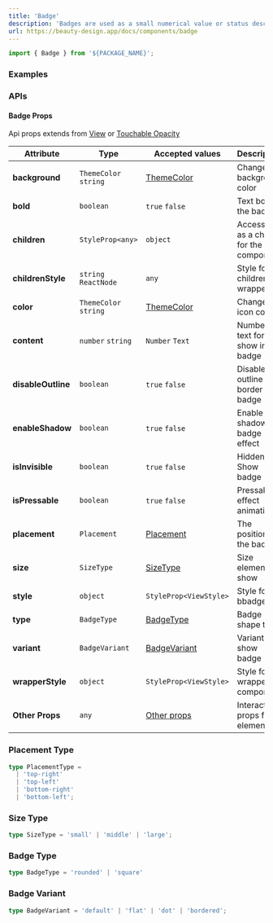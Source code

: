 ```yaml
---
title: 'Badge'
description: 'Badges are used as a small numerical value or status descriptor for UI elements.'
url: https://beauty-design.app/docs/components/badge
---
```


```jsx
import { Badge } from '${PACKAGE_NAME}';
```
### Examples

<Playground
  id="default"
  title="Default"
  description="Badge with default styles, used in standalone when content prop is empty."
  code={badgeContent.defaultCode}
/>

<Spacer y={2} />

<Playground
  id="sizes"
  title="Sizes"
  description="Badge with different sizes."
  code={badgeContent.sizes}
/>

<Spacer y={2} />

<Playground
  id="dot-variant"
  title="Dot variant"
  description="Badge with dot Variant."
  code={badgeContent.dotVariants}
/>

<Spacer y={2} />

<Playground
  id="bordered"
  title="Bordered"
  description="Bordered badge."
  code={badgeContent.bordered}
/>

<Spacer y={2} />

<Playground
  id="flat"
  title="Flat / Pressable"
  description="Badge flat variant and pressable element."
  code={badgeContent.flatAndPressable}
/>

<Spacer y={2} />

<Playground
  id="square"
  title="Square"
  description="Badge square type."
  code={badgeContent.square}
/>

<Spacer y={2} />

<Playground
  id="solid-bordered"
  title="Solid Bordered"
  description="Badge with solid Bordered."
  code={badgeContent.solidBordered}
/>

<Spacer y={2} />

<Playground
  id="with-children"
  title="With children"
  description="Badge with children element."
  code={badgeContent.withChildren}
/>

<Spacer y={2} />

<Playground
  id="placement"
  title="Placement"
  description="Badge with different placement positions."
  code={badgeContent.placement}
/>

<Spacer y={2} />

<Playground
  id="enable-shadow"
  title="Enable Shadow"
  description="Badge with shadow enable."
  code={badgeContent.enableShadow}
/>

<Spacer y={2} />

<Playground
  id="toggle-badge"
  title="Toggle Badge"
  description="Badge control visibility."
  code={badgeContent.withToggle}
/>

<Spacer y={2} />

### APIs

<Spacer y={2} />

#### Badge Props
Api props extends from [View](https://reactnative.dev/docs/view) or [Touchable Opacity](https://reactnative.dev/docs/touchableopacity)

| Attribute          | Type                  | Accepted values                   | Description                            | Default             |
|--------------------|-----------------------|-----------------------------------|----------------------------------------|---------------------|
| **background**     | `ThemeColor` `string` | [ThemeColor](/docs/default-theme) | Change background color                | `border`            |
| **bold**           | `boolean`             | `true` `false`                    | Text bold in the badge                 | `true`              |
| **children**       | `StyleProp<any>`      | `object`                          | Accessory as a child for the component | -                   |
| **childrenStyle**  | `string`  `ReactNode` | `any`                             | Style for children wrapper             | -                   |
| **color**          | `ThemeColor` `string` | [ThemeColor](/docs/default-theme) | Change icon color                      | `primrary`          |
| **content**        | `number` `string`     | `Number` `Text`                   | Number or text for show in badge       | -                   |
| **disableOutline** | `boolean`             | `true` `false`                    | Disable outline border to badge        | `false`             |
| **enableShadow**   | `boolean`             | `true` `false`                    | Enable shadow badge effect             | `false`             |
| **isInvisible**    | `boolean`             | `true` `false`                    | Hidden or Show badge                   | -                   |
| **isPressable**    | `boolean`             | `true` `false`                    | Pressable effect animation             | `false`             |
| **placement**      | `Placement`           | [Placement](#placement-type)      | The position of the badge              | `top-right`         |
| **size**           | `SizeType`            | [SizeType](#size-type)            | Size element for show                  | `small` or `middle` |
| **style**          | `object`              | `StyleProp<ViewStyle>`            | Style for bbadge                       | -                   |
| **type**           | `BadgeType`           | [BadgeType](#badge-type)          | Badge shape type                       | `rounded`           |
| **variant**        | `BadgeVariant`        | [BadgeVariant](#badge-variant)    | Variant to show badge                  | `default`           |
| **wrapperStyle**   | `object`              | `StyleProp<ViewStyle>`            | Style for wrapper component            | -                   |
| **Other Props**    | `any`                 | [Other props](#base-properties)   | Interactive props for element          | -                   |

<Spacer y={2} />

<BaseProperties />

<Spacer y={2} />

### Placement Type
```ts
type PlacementType =
  | 'top-right'
  | 'top-left'
  | 'bottom-right'
  | 'bottom-left';
```

<Spacer y={2} />

### Size Type
```ts
type SizeType = 'small' | 'middle' | 'large';
```

<Spacer y={2} />

### Badge Type
```ts
type BadgeType = 'rounded' | 'square'
```

<Spacer y={2} />

### Badge Variant
```ts
type BadgeVariant = 'default' | 'flat' | 'dot' | 'bordered';
```

